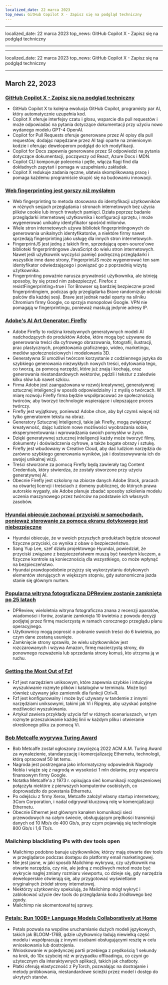 ```yaml
---
localized_date: 22 marca 2023
top_news: GitHub Copilot X - Zapisz się na podgląd techniczny
---
```


---

localized_date: 22 marca 2023
top_news: GitHub Copilot X - Zapisz się na podgląd techniczny

---

---

localized_date: 22 marca 2023
top_news: GitHub Copilot X - Zapisz się na podgląd techniczny

---



<CallToAction />

<Steps>

## March 22, 2023

### [GitHub Copilot X - Zapisz się na podgląd techniczny](https://github.blog/2023-03-22-github-copilot-x-the-ai-powered-developer-experience/?ref=hackernewsgpt.com)

- GitHub Copilot X to kolejna ewolucja GitHub Copilot, programisty par AI, który automatycznie uzupełnia kod.
- Copilot X oferuje interfejsy czatu i głosu, wsparcie dla pull requestów i może odpowiadać na pytania dotyczące dokumentacji przy użyciu nowo wydanego modelu GPT-4 OpenAI.
- Copilot for Pull Requests oferuje generowane przez AI opisy dla pull requestów, dodając napędzane przez AI tagi oparte na zmienionym kodzie i oferując deweloperom podgląd do ich modyfikacji.
- Copilot for Docs zapewnia generowane przez SI odpowiedzi na pytania dotyczące dokumentacji, począwszy od React, Azure Docs i MDN.
- Copilot CLI komponuje polecenia i pętle, włącza flagi find dla dokładnych zapytań i pomaga w uzupełnianiu zakładek.
- Copilot X redukuje zadania ręczne, ułatwia skomplikowaną pracę i pomaga każdemu programiście skupić się na budowaniu innowacji.

### [Web fingerprinting jest gorszy niż myślałem](https://www.bitestring.com/posts/2023-03-19-web-fingerprinting-is-worse-than-I-thought.html?ref=hackernewsgpt.com)

- Web fingerprinting to metoda stosowana do identyfikacji użytkowników w różnych sesjach przeglądania i stronach internetowych bez użycia plików cookie lub innych trwałych pamięci. Działa poprzez badanie przeglądarki internetowej użytkownika i konfiguracji sprzętu, i może wygenerować unikalny identyfikator spośród milionów.
- Wiele stron internetowych używa bibliotek fingerprintingowych do generowania unikalnych identyfikatorów, a niektóre firmy nawet sprzedają fingerprinting jako usługę dla innych stron internetowych.
- FingerprintJS jest jedną z takich firm, sprzedającą open-source'owe biblioteki fingerprintingowe JavaScript do wielu stron internetowych. Nawet jeśli użytkownik wyczyści pamięć podręczną przeglądarki i wszystkie inne dane strony, FingerprintJS może wygenerować ten sam identyfikator odwiedzającego i powiązać go z poprzednią wizytą użytkownika.
- Fingerprinting poważnie narusza prywatność użytkownika, ale istnieją sposoby, by się przed nim zabezpieczyć. Firefox z resistFingerprinting=true i Tor Browser są bardziej bezpieczne przed fingerprintingiem, podczas gdy przeglądarka Brave randomizuje odciski palców dla każdej sesji. Brave jest jednak nadal oparty na silniku Chromium firmy Google, co sprzyja monopolowi Google. VPN nie pomagają w fingerprintingu, ponieważ maskują jedynie adresy IP.

### [Adobe's AI Art Generator: Firefly](https://www.adobe.com/sensei/generative-ai/firefly.html?ref=hackernewsgpt.com)

- Adobe Firefly to rodzina kreatywnych generatywnych modeli AI nadchodzących do produktów Adobe, które mogą być używane do generowania treści dla cyfrowego obrazowania, fotografii, ilustracji, prac plastycznych, projektowania graficznego, wideo, marketingu, mediów społecznościowych i modelowania 3D.
- Generatywna SI umożliwi twórcom korzystanie z codziennego języka do szybkiego generowania niezwykłych nowych treści, edytowania tego, co tworzą, za pomocą narzędzi, które już znają i kochają, oraz generowania niestandardowych wektorów, pędzli i tekstur z zaledwie kilku słów lub nawet szkicu.
- Firma Adobe jest zaangażowana w rozwój kreatywnej, generatywnej sztucznej inteligencji w sposób odpowiedzialny i z myślą o twórcach. W miarę rozwoju Firefly firma będzie współpracować ze społecznością twórców, aby tworzyć technologie wspierające i ulepszające proces twórczy.
- Firefly jest wyjątkowy, ponieważ Adobe chce, aby był czymś więcej niż tylko generatorem tekstu na obraz.
- Generatory Sztucznej Inteligencji, takie jak Firefly, mogą zwiększyć kreatywność, dając ludziom nowe możliwości wyobrażania sobie, eksperymentowania i wprowadzania swoich pomysłów w życie.
- Dzięki generatywnej sztucznej inteligencji każdy może tworzyć filmy, dokumenty i doświadczenia cyfrowe, a także bogate obrazy i sztukę.
- Firefly jest wbudowany w Creative Cloud, aby dać ludziom narzędzia do zarówno szybkiego generowania wyników, jak i dostosowywania ich do swojej unikalnej wizji.
- Treści stworzone za pomocą Firefly będą zawierały tag Content Credentials, który stwierdza, że zostały stworzone przy użyciu generatywnej AI.
- Obecnie Firefly jest szkolony na zbiorze danych Adobe Stock, pracach na otwartej licencji i treściach z domeny publicznej, do których prawa autorskie wygasły, ale Adobe planuje zbadać sposoby szkolenia modelu uczenia maszynowego przez twórców na podstawie ich własnych zasobów.

### [Hyundai obiecuje zachować przyciski w samochodach, ponieważ sterowanie za pomocą ekranu dotykowego jest niebezpieczne](https://www.thedrive.com/news/hyundai-promises-to-keep-buttons-in-cars-because-touchscreen-controls-are-dangerous?ref=hackernewsgpt.com)

- Hyundai obiecuje, że w swoich przyszłych produktach będzie stosował fizyczne przyciski, co wynika z obaw o bezpieczeństwo.
- Sang Yup Lee, szef działu projektowego Hyundai, powiedział, że przyciski związane z bezpieczeństwem muszą być twardym kluczem, a fizyczne kontrole są koniecznością dla wszystkiego, co może wpłynąć na bezpieczeństwo.
- Hyundai prawdopodobnie przyjrzy się wykorzystaniu dotykowych elementów sterujących w większym stopniu, gdy autonomiczna jazda stanie się głównym nurtem.

### [Popularna witryna fotograficzna DPReview zostanie zamknięta po 25 latach](https://www.dpreview.com/news/5901145460/dpreview-com-to-close?ref=hackernewsgpt.com)

- DPReview, wieloletnia witryna fotograficzna znana z recenzji aparatów, wiadomości i forów, zostanie zamknięta 10 kwietnia z powodu decyzji podjętej przez firmę macierzystą w ramach corocznego przeglądu planu operacyjnego.
- Użytkownicy mogą poprosić o pobranie swoich treści do 6 kwietnia, po czym dane zostaną usunięte.
- Zamknięcie strony sprawiło, że wielu użytkowników jest rozczarowanych i wzywa Amazon, firmę macierzystą strony, do ponownego rozważenia lub sprzedania strony komuś, kto utrzyma ją w ruchu.

### [Getting the Most Out of Fzf](https://andrew-quinn.me/fzf/?ref=hackernewsgpt.com)

- Fzf jest narzędziem uniksowym, które zapewnia szybkie i intuicyjne wyszukiwanie rozmyte plików i katalogów w terminalu. Może być również używany jako zamiennik dla funkcji Ctrl+R.
- Fzf jest konfigurowalny i może być używany w tandemie z innymi narzędziami uniksowymi, takimi jak Vi i Ripgrep, aby uzyskać potężne możliwości wyszukiwania.
- Artykuł zawiera przykłady użycia fzf w różnych scenariuszach, w tym rozmyte przeszukiwanie każdej linii w każdym pliku i otwieranie określonego pliku za pomocą Vi.

### [Bob Metcalfe wygrywa Turing Award](https://amturing.acm.org/?2023=&ref=hackernewsgpt.com)

- Bob Metcalfe został ogłoszony zwycięzcą 2022 ACM A.M. Turing Award za wynalezienie, standaryzację i komercjalizację Ethernetu, technologii, którą opracował 50 lat temu.
- Nagroda jest postrzegana jako informatyczny odpowiednik Nagrody Nobla i wiąże się z nagrodą w wysokości 1 mln dolarów, przy wsparciu finansowym firmy Google.
- Notatka Metcalfe'a z 1973 r. opisująca sieć komunikacji rozgłoszeniowej połączyła niektóre z pierwszych komputerów osobistych, co doprowadziło do powstania Ethernetu.
- Po odejściu z firmy Xerox, Metcalfe założył własny startup internetowy, 3Com Corporation, i nadal odgrywał kluczową rolę w komercjalizacji Ethernetu.
- Obecnie Ethernet jest głównym kanałem komunikacji sieci przewodowych na całym świecie, obsługującym prędkości transmisji danych od 10 Mb/s do 400 Gb/s, przy czym pojawiają się technologie 800 Gb/s i 1,6 Tb/s.

### Mailchimp blacklisting IPs with dev tools open

- Mailchimp podobno banuje użytkowników, którzy mają otwarte dev tools w przeglądarce podczas dostępu do platformy email marketingowej.
- Nie jest jasne, w jaki sposób Mailchimp wykrywa, czy użytkownik ma otwarte narzędzia, czy nie, ale jedną z możliwych metod może być wykrycie nagłej zmiany rozmiaru viewportu, co dzieje się, gdy narzędzia deweloperskie otwierają się, aby przygotować wyświetlanie oryginalnych źródeł strony internetowej.
- Niektórzy użytkownicy spekulują, że Mailchimp mógł wykryć i zablokować użycie dev tools do przeglądania kodu źródłowego bez zgody.
- Mailchimp nie skomentował tej sprawy.

### [Petals: Run 100B+ Language Models Collaboratively at Home](https://petals.ml/?ref=hackernewsgpt.com)

- Petals pozwala na wspólne uruchamianie dużych modeli językowych, takich jak BLOOM-176B, gdzie użytkownicy ładują niewielką część modelu i współpracują z innymi osobami obsługującymi resztę w celu wnioskowania lub dostrojenia.
- Wnioskowanie w pojedynczej partii przebiega z prędkością 1 sekundy na krok, do 10x szybciej niż w przypadku offloadingu, co czyni go użytecznym dla interaktywnych aplikacji, takich jak chatboty.
- Płatki oferują elastyczność z PyTorch, pozwalając na dostrajanie i metody próbkowania, niestandardowe ścieżki przez model i dostęp do ukrytych stanów.

</Steps>
